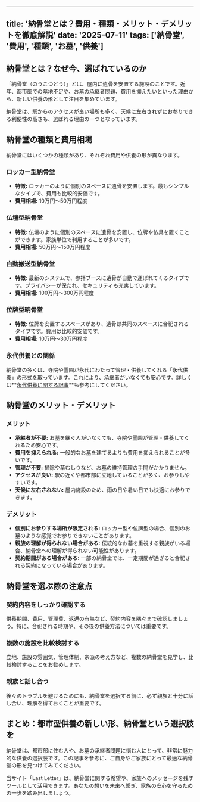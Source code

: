 
---
title: '納骨堂とは？費用・種類・メリット・デメリットを徹底解説'
date: '2025-07-11'
tags: ['納骨堂', '費用', '種類', 'お墓', '供養']
---

## 納骨堂とは？なぜ今、選ばれているのか

「納骨堂（のうこつどう）」とは、屋内に遺骨を安置する施設のことです。近年、都市部での墓地不足や、お墓の承継者問題、費用を抑えたいといった理由から、新しい供養の形として注目を集めています。

納骨堂は、駅からのアクセスが良い場所も多く、天候に左右されずにお参りできる利便性の高さも、選ばれる理由の一つとなっています。

## 納骨堂の種類と費用相場

納骨堂にはいくつかの種類があり、それぞれ費用や供養の形が異なります。

### ロッカー型納骨堂

*   **特徴:** ロッカーのように個別のスペースに遺骨を安置します。最もシンプルなタイプで、費用も比較的安価です。
*   **費用相場:** 10万円〜50万円程度

### 仏壇型納骨堂

*   **特徴:** 仏壇のように個別のスペースに遺骨を安置し、位牌や仏具を置くことができます。家族単位で利用することが多いです。
*   **費用相場:** 50万円〜150万円程度

### 自動搬送型納骨堂

*   **特徴:** 最新のシステムで、参拝ブースに遺骨が自動で運ばれてくるタイプです。プライバシーが保たれ、セキュリティも充実しています。
*   **費用相場:** 100万円〜300万円程度

### 位牌型納骨堂

*   **特徴:** 位牌を安置するスペースがあり、遺骨は共同のスペースに合祀されるタイプです。費用は比較的安価です。
*   **費用相場:** 10万円〜30万円程度

### 永代供養との関係

納骨堂の多くは、寺院や霊園が永代にわたって管理・供養してくれる「永代供養」の形式を取っています。これにより、承継者がいなくても安心です。詳しくは**[永代供養に関する記事](/articles/eitai-kuyo-guide.mdx)**も参考にしてください。

## 納骨堂のメリット・デメリット

### メリット

*   **承継者が不要:** お墓を継ぐ人がいなくても、寺院や霊園が管理・供養してくれるため安心です。
*   **費用を抑えられる:** 一般的なお墓を建てるよりも費用を抑えられることが多いです。
*   **管理が不要:** 掃除や草むしりなど、お墓の維持管理の手間がかかりません。
*   **アクセスが良い:** 駅の近くや都市部に立地していることが多く、お参りしやすいです。
*   **天候に左右されない:** 屋内施設のため、雨の日や暑い日でも快適にお参りできます。

### デメリット

*   **個別にお参りする場所が限定される:** ロッカー型や位牌型の場合、個別のお墓のような感覚でお参りできないことがあります。
*   **親族の理解が得られない場合がある:** 伝統的なお墓を重視する親族がいる場合、納骨堂への理解が得られない可能性があります。
*   **契約期間がある場合がある:** 一部の納骨堂では、一定期間が過ぎると合祀される契約になっている場合があります。

## 納骨堂を選ぶ際の注意点

### 契約内容をしっかり確認する

供養期間、費用、管理費、返還の有無など、契約内容を隅々まで確認しましょう。特に、合祀される時期や、その後の供養方法については重要です。

### 複数の施設を比較検討する

立地、施設の雰囲気、管理体制、宗派の考え方など、複数の納骨堂を見学し、比較検討することをお勧めします。

### 親族と話し合う

後々のトラブルを避けるためにも、納骨堂を選択する前に、必ず親族と十分に話し合い、理解を得ておくことが重要です。

## まとめ：都市型供養の新しい形、納骨堂という選択肢を

納骨堂は、都市部に住む人や、お墓の承継者問題に悩む人にとって、非常に魅力的な供養の選択肢です。この記事を参考に、ご自身やご家族にとって最適な納骨堂の形を見つけてみてください。

当サイト「Last Letter」は、納骨堂に関する希望や、家族へのメッセージを残すツールとして活用できます。あなたの想いを未来へ繋ぎ、家族の安心を守るための一歩を踏み出しましょう。
